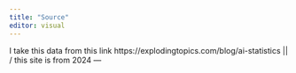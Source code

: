 ```yaml
---
title: "Source"
editor: visual
---
```


I take this data from this link https://explodingtopics.com/blog/ai-statistics \|\| / this site is from 2024 ---
